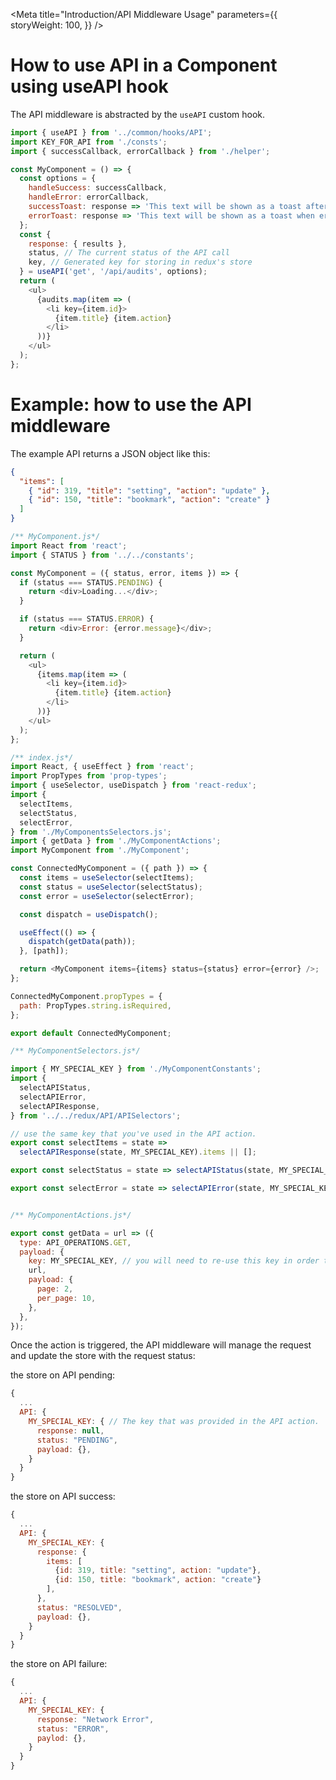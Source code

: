 
<Meta
  title="Introduction/API Middleware Usage"
  parameters={{
    storyWeight: 100,
  }}
/>
# How to use API in a Component using useAPI hook

The API middleware is abstracted by the `useAPI` custom hook.

```js
import { useAPI } from '../common/hooks/API';
import KEY_FOR_API from './consts';
import { successCallback, errorCallback } from './helper';

const MyComponent = () => {
  const options = {
    handleSuccess: successCallback,
    handleError: errorCallback,
    successToast: response => 'This text will be shown as a toast after a success call',
    errorToast: response => 'This text will be shown as a toast when error occurs',
  };
  const {
    response: { results },
    status, // The current status of the API call
    key, // Generated key for storing in redux's store
  } = useAPI('get', '/api/audits', options);
  return (
    <ul>
      {audits.map(item => (
        <li key={item.id}>
          {item.title} {item.action}
        </li>
      ))}
    </ul>
  );
};
```

# Example: how to use the API middleware

The example API returns a JSON object like this:

```json
{
  "items": [
    { "id": 319, "title": "setting", "action": "update" },
    { "id": 150, "title": "bookmark", "action": "create" }
  ]
}
```

```js
/** MyComponent.js*/
import React from 'react';
import { STATUS } from '../../constants';

const MyComponent = ({ status, error, items }) => {
  if (status === STATUS.PENDING) {
    return <div>Loading...</div>;
  }

  if (status === STATUS.ERROR) {
    return <div>Error: {error.message}</div>;
  }

  return (
    <ul>
      {items.map(item => (
        <li key={item.id}>
          {item.title} {item.action}
        </li>
      ))}
    </ul>
  );
};
```

```js
/** index.js*/
import React, { useEffect } from 'react';
import PropTypes from 'prop-types';
import { useSelector, useDispatch } from 'react-redux';
import {
  selectItems,
  selectStatus,
  selectError,
} from './MyComponentsSelectors.js';
import { getData } from './MyComponentActions';
import MyComponent from './MyComponent';

const ConnectedMyComponent = ({ path }) => {
  const items = useSelector(selectItems);
  const status = useSelector(selectStatus);
  const error = useSelector(selectError);

  const dispatch = useDispatch();

  useEffect(() => {
    dispatch(getData(path));
  }, [path]);

  return <MyComponent items={items} status={status} error={error} />;
};

ConnectedMyComponent.propTypes = {
  path: PropTypes.string.isRequired,
};

export default ConnectedMyComponent;
```

```js
/** MyComponentSelectors.js*/

import { MY_SPECIAL_KEY } from './MyComponentConstants';
import {
  selectAPIStatus,
  selectAPIError,
  selectAPIResponse,
} from '../../redux/API/APISelectors';

// use the same key that you've used in the API action.
export const selectItems = state =>
  selectAPIResponse(state, MY_SPECIAL_KEY).items || [];

export const selectStatus = state => selectAPIStatus(state, MY_SPECIAL_KEY);

export const selectError = state => selectAPIError(state, MY_SPECIAL_KEY);
```

```js

/** MyComponentActions.js*/

export const getData = url => ({
  type: API_OPERATIONS.GET,
  payload: {
    key: MY_SPECIAL_KEY, // you will need to re-use this key in order to access the right API reducer later.
    url,
    payload: {
      page: 2,
      per_page: 10,
    },
  },
});
```

Once the action is triggered, the API middleware will manage the request
and update the store with the request status:

the store on API pending:

```js
{
  ...
  API: {
    MY_SPECIAL_KEY: { // The key that was provided in the API action.
      response: null,
      status: "PENDING",
      payload: {},
    }
  }
}
```

the store on API success:

```js
{
  ...
  API: {
    MY_SPECIAL_KEY: {
      response: {
        items: [
          {id: 319, title: "setting", action: "update"},
          {id: 150, title: "bookmark", action: "create"}
        ],
      },
      status: "RESOLVED",
      payload: {},
    }
  }
}
```

the store on API failure:

```js
{
  ...
  API: {
    MY_SPECIAL_KEY: {
      response: "Network Error",
      status: "ERROR",
      paylod: {},
    }
  }
}
```
